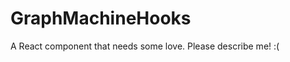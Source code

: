 
<Meta title="@flapjs/services/graphmachine/GraphMachineHooks"
    component={GraphMachineHooks}/>

# GraphMachineHooks

A React component that needs some love. Please describe me! :(

<Props of={GraphMachineHooks}/>

